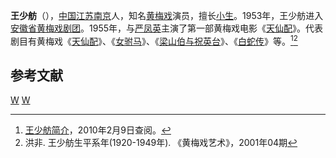 '''王少舫'''（{{bd|1920年|8月30日|1986年|7月19日|}}），[[中国|中国]][[江苏|江苏]][[南京|南京]]人，知名[[黄梅戏|黄梅戏]]演员，擅长[[小生|小生]]。1953年，王少舫进入[[安徽省黄梅戏剧团|安徽省黄梅戏剧团]]。1955年，与[[严凤英|严凤英]]主演了第一部黄梅戏电影《[[天仙配|天仙配]]》。代表剧目有黄梅戏《[[天仙配|天仙配]]》、《[[女驸马|女驸马]]》、《[[梁山伯与祝英台|梁山伯与祝英台]]》、《[[白蛇传|白蛇传]]》等。<ref>[http://www.northedu.com.cn/kjzc/kejirenwu/0yishu/wangshaofang.htm 王少舫简介]{{dead link|date=2018年3月 |bot=InternetArchiveBot |fix-attempted=yes }}，2010年2月9日查阅。</ref><ref>洪非. 王少舫生平系年(1920-1949年). 
《黄梅戏艺术》，2001年04期 </ref>

== 参考文献 ==
{{Reflist|2}}

[[Category:黄梅戏演员|W]]
[[Category:南京人|W]]